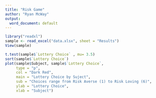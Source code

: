 ```yaml
---
title: "Risk Game"
author: "Ryan McWay"
output:
  word_document: default
---
```

```r
library("readxl")
sample <- read_excel("data.xlsx", sheet = "Results")
View(sample)

t.test(sample$`Lottery Choice` , mu= 3.5)
sort(sample$`Lottery Choice`)
plot(sample$Subject, sample$`Lottery Choice`, 
     type = "p",
     col = "Dark Red",
     main = "Lottery Choice by Suject",
     sub = "Choices range from Risk Averse (1) to Risk Loving (6)",
     ylab = "Lottery Choice",
     xlab = "Subject")

```
